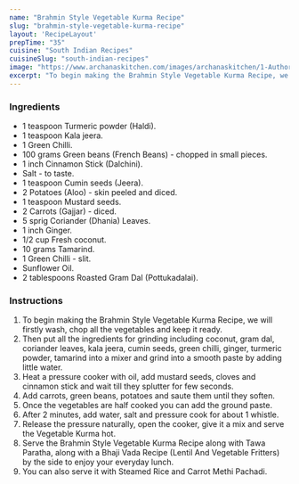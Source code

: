 ---
name: "Brahmin Style Vegetable Kurma Recipe"
slug: "brahmin-style-vegetable-kurma-recipe"
layout: 'RecipeLayout'
prepTime: "35"
cuisine: "South Indian Recipes"
cuisineSlug: "south-indian-recipes"
image: "https://www.archanaskitchen.com/images/archanaskitchen/1-Author/sibyl_sunitha/Brahmin_Style_vegetable_Kurma_Recipe_No_onion_and_No_Garlic.jpg"
excerpt: "To begin making the Brahmin Style Vegetable Kurma Recipe, we will firstly wash, chop all the vegetables  and keep it ready"
---

### Ingredients

- 1 teaspoon Turmeric powder (Haldi).
- 1 teaspoon Kala jeera.
- 1 Green Chilli.
- 100 grams Green beans (French Beans) - chopped in small pieces.
- 1 inch Cinnamon Stick (Dalchini).
- Salt - to taste.
- 1 teaspoon Cumin seeds (Jeera).
- 2 Potatoes (Aloo) - skin peeled and diced.
- 1 teaspoon Mustard seeds.
- 2 Carrots (Gajjar) - diced.
- 5 sprig Coriander (Dhania) Leaves.
- 1 inch Ginger.
- 1/2 cup Fresh coconut.
- 10 grams Tamarind.
- 1 Green Chilli - slit.
- Sunflower Oil.
- 2 tablespoons Roasted Gram Dal (Pottukadalai).

### Instructions

1. To begin making the Brahmin Style Vegetable Kurma Recipe, we will firstly wash, chop all the vegetables  and keep it ready.
1. Then put all the ingredients for grinding including coconut, gram dal, coriander leaves, kala jeera, cumin seeds, green chilli, ginger, turmeric powder, tamarind into a mixer and grind into a smooth paste by adding little water.
1. Heat a pressure cooker with oil, add mustard seeds, cloves and cinnamon stick and wait till they splutter for few seconds.
1. Add carrots, green beans, potatoes and saute them until they soften.
1. Once the vegetables are half cooked you can add the ground paste.
1. After 2 minutes, add water, salt and pressure cook for about 1 whistle.
1. Release the pressure naturally, open the cooker, give it a mix and serve the Vegetable Kurma hot.
1. Serve the Brahmin Style Vegetable Kurma Recipe along with Tawa Paratha, along with a Bhaji Vada Recipe (Lentil And Vegetable Fritters) by the side to enjoy your everyday lunch.
1. You can also serve it with Steamed Rice and Carrot Methi Pachadi.
